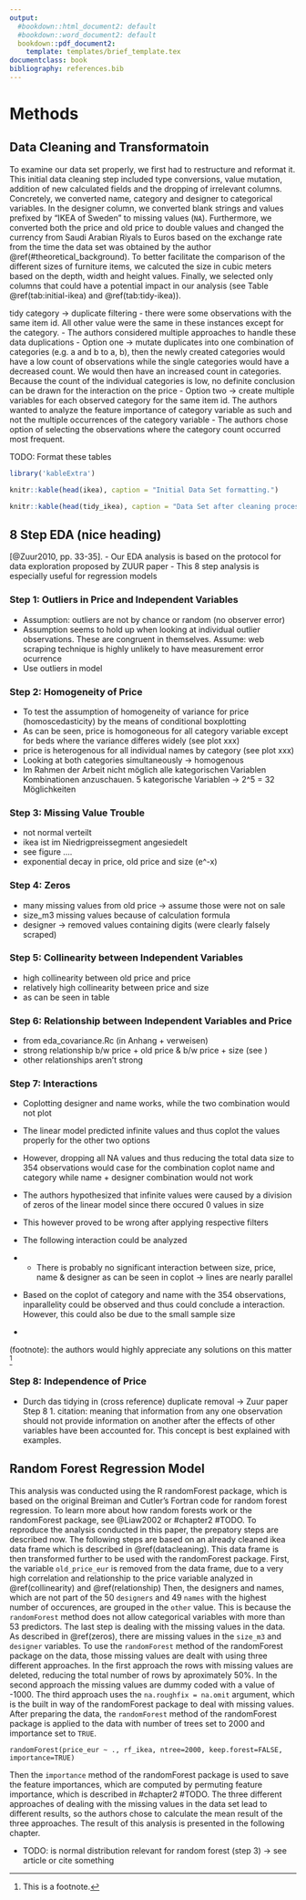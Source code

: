 ```yaml
---
output:
  #bookdown::html_document2: default
  #bookdown::word_document2: default
  bookdown::pdf_document2:
    template: templates/brief_template.tex
documentclass: book
bibliography: references.bib
---
```


# Methods {#methods}


## Data Cleaning and Transformatoin {#datacleaning}
To examine our data set properly, we first had to restructure and reformat it. This initial data cleaning step included type conversions, value mutation, addition of new calculated fields and the dropping of irrelevant columns.
Concretely, we converted name, category and designer to categorical variables. In the designer column, we converted blank strings and values prefixed by “IKEA of Sweden” to missing values (```NA```). Furthermore, we converted both the price and old price to double values and changed the currency from Saudi Arabian Riyals to Euros based on the exchange rate from the time the data set was obtained by the author \@ref(#theoretical_background). To better facilitate the comparison of the different sizes of furniture items, we calcuted the size in cubic meters based on the depth, width and height values. 
Finally, we selected only columns that could have a potential impact in our analysis (see Table \@ref(tab:initial-ikea) and \@ref(tab:tidy-ikea)).

tidy category -> duplicate filtering
- there were some observations with the same item id. All other value were the same in these instances except for the category. 
- The authors considered multiple approaches to handle these data duplications
- Option one -> mutate duplicates into one combination of categories (e.g. a and b to a, b), then the newly created categories would have a low count of observations while the single categories would have a decreased count. We would then have an increased count in categories. Because the count of the individual categories is low, no definite conclusion can be drawn for the interaction on the price
- Option two -> create multiple variables for each observed category for the same item id. The authors wanted to analyze the feature importance of category variable as such and not the multiple occurrences of the category variable
- The authors chose option of selecting the observations where the category count occurred most frequent.




TODO: Format these tables
```r
library('kableExtra')

knitr::kable(head(ikea), caption = "Initial Data Set formatting.")
```

```r
knitr::kable(head(tidy_ikea), caption = "Data Set after cleaning process.")
```



## 8 Step EDA (nice heading) {#tbd}
[@Zuur2010, pp. 33-35].
- Our EDA analysis is based on the protocol for data exploration proposed by ZUUR paper
- This 8 step analysis is especially useful for regression models


### Step 1: Outliers in Price and Independent Variables
- Assumption: outliers are not by chance or random (no observer error)
- Assumption seems to hold up when looking at individual outlier observations. These are congruent in themselves. Assume: web scraping technique is highly unlikely to have measurement error ocurrence
- Use outliers in model

### Step 2: Homogeneity of Price
- To test the assumption of  homogeneity of variance for price (homoscedasticity) by the means of conditional boxplotting
- As can be seen, price is homogoneous for all category  variable except for beds where the variance differes widely (see plot xxx)
- price is heterogenous for all individual names by category (see plot xxx)
- Looking at both categories simultaneously -> homogenous
- Im Rahmen der Arbeit nicht möglich alle kategorischen Variablen Kombinationen anzuschauen. 5 kategorische Variablen -> 2^5 = 32 Möglichkeiten


### Step 3: Missing Value Trouble 
- not normal verteilt
- ikea ist im Niedrigpreissegment angesiedelt
- see figure ....
- exponential decay in price, old price and size (e^-x)


### Step 4: Zeros {#zeros}
- many missing values from old price -> assume those were not on sale
- size_m3 missing values because of calculation formula
- designer -> removed values containing digits (were clearly falsely scraped)



### Step 5: Collinearity between Independent Variables {#collinearity}
- high collinearity between old price and price
- relatively high collinearity between price and size
- as can be seen in table


### Step 6: Relationship between Independent Variables and Price {#relationship}
- from eda_covariance.Rc (in Anhang + verweisen)
- strong relationship b/w price + old price & b/w price + size (see )
- other relationships aren't strong


### Step 7: Interactions
- Coplotting designer and name works, while the two combination would not plot
- The linear model predicted infinite values and thus coplot the values properly for the other two options
- However, dropping all NA values and thus reducing the total data size to 354 observations would case for the combination coplot name and category while name + designer combination would not work
- The authors hypothesized that infinite values were caused by a division of zeros of the linear model since there occured 0 values in size
- This however proved to be wrong after applying respective filters

- The following interaction could be analyzed
- - There is probably no significant interaction between size, price, name & designer as can be seen in coplot -> lines are nearly parallel
- Based on the coplot of category and name with the 354 observations, inparallelity could be observed and thus could conclude a interaction. However, this could also be due to the small sample size 
-  


(footnote): the authors would highly appreciate any solutions on this matter
^[This is a footnote.]



### Step 8: Independence of Price
- Durch das tidying in (cross reference) duplicate removal -> Zuur paper Step 8 1. citation: meaning that information from any one observation should not provide information on another after the effects of other variables have been accounted for. This concept is best explained with examples.


## Random Forest Regression Model {#rf}
\textcolor{gray}{by J. Pein}


This analysis was conducted using the R randomForest package, which is based on the original Breiman and Cutler's Fortran code for random forest regression. To learn more about how random forests work or the randomForest package, see @Liaw2002 or #chapter2 #TODO. To reproduce the analysis conducted in this paper, the prepatory steps are described now. The following steps are based on an already cleaned ikea data frame which is described in \@ref(datacleaning). This data frame is then transformed further to be used with the randomForest package.
First, the variable `old_price_eur` is removed from the data frame, due to a very high correlation and relationship to the price variable analyzed in \@ref(collinearity) and \@ref(relationship) Then, the designers and names, which are not part of the 50 `designers` and 49 `names` with the highest number of occurences, are grouped in the `other` value. This is because the `randomForest` method does not allow categorical variables with more than 53 predictors. The last step is dealing with the missing values in the data. As described in \@ref(zeros), there are missing values in the `size_m3` and `designer` variables. To use the `randomForest` method of the randomForest package on the data, those missing values are dealt with using three different approaches. In the first approach the rows with missing values are deleted, reducing the total number of rows by aproximately 50%. In the second approach the missing values are dummy coded with a value of -1000. The third approach uses the `na.roughfix = na.omit` argument, which is the built in way of the randomForest package to deal with missing values.
After preparing the data, the `randomForest` method of the randomForest package is applied to the data with number of trees set to 2000 and importance set to `TRUE`.

`randomForest(price_eur ~ ., rf_ikea, ntree=2000, keep.forest=FALSE, importance=TRUE)`

Then the `importance` method of the randomForest package is used to save the feature importances, which are computed by permuting feature importance, which is described in #chapter2 #TODO. The three different approaches of dealing with the missing values in the data set lead to different results, so the authors chose to calculate the mean result of the three approaches. The result of this analysis is presented in the following chapter.
    

  
- TODO: is normal distribution relevant for random forest (step 3) -> see article or cite something
  

















